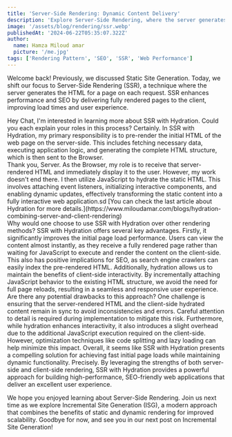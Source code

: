 ```yaml
---
title: 'Server-Side Rendering: Dynamic Content Delivery'
description: 'Explore Server-Side Rendering, where the server generates HTML on each request for a dynamic user experience.'
image: '/assets/blog/rendering/ssr.webp'
publishedAt: '2024-06-22T05:35:07.322Z'
author:
  name: Hamza Miloud amar
  picture: '/me.jpg'
tags: ['Rendering Pattern', 'SEO', 'SSR', 'Web Performance']
---
```


Welcome back! Previously, we discussed Static Site Generation. Today, we shift our focus to Server-Side Rendering (SSR), a technique where the server generates the HTML for a page on each request. SSR enhances performance and SEO by delivering fully rendered pages to the client, improving load times and user experience.

<Conversation>
  <Conversation.Thread from="user">
    Hey Chat, I'm interested in learning more about SSR with
    Hydration. Could you each explain your roles in this process?
  </Conversation.Thread>
  <Conversation.Thread from="server">
    Certainly. In SSR with Hydration, my primary responsibility is to
    pre-render the initial HTML of the web page on the server-side.
    This includes fetching necessary data, executing application
    logic, and generating the complete HTML structure, which is then
    sent to the Browser.
  </Conversation.Thread>
  <Conversation.Thread from="browser">
    <div>
      Thank you, Server. As the Browser, my role is to receive that
      server-rendered HTML and immediately display it to the user.
      However, my work doesn't end there. I then utilize JavaScript to
      hydrate the static HTML. This involves attaching event
      listeners, initializing interactive components, and enabling
      dynamic updates, effectively transforming the static content
      into a fully interactive web application.sd [You can check the
      last article about Hydration for more
      details.](https://www.miloudamar.com/blogs/hydration-combining-server-and-client-rendering)
    </div>
  </Conversation.Thread>
  <Conversation.Thread from="user">
    Why would one choose to use SSR with Hydration over other
    rendering methods?
  </Conversation.Thread>
  <Conversation.Thread from="server">
    SSR with Hydration offers several key advantages. Firstly, it
    significantly improves the initial page load performance. Users
    can view the content almost instantly, as they receive a fully
    rendered page rather than waiting for JavaScript to execute and
    render the content on the client-side. This also has positive
    implications for SEO, as search engine crawlers can easily index
    the pre-rendered HTML.
  </Conversation.Thread>
  <Conversation.Thread from="browser">
    Additionally, hydration allows us to maintain the benefits of
    client-side interactivity. By incrementally attaching JavaScript
    behavior to the existing HTML structure, we avoid the need for
    full page reloads, resulting in a seamless and responsive user
    experience.
  </Conversation.Thread>
  <Conversation.Thread from="user">
    Are there any potential drawbacks to this approach?
  </Conversation.Thread>
  <Conversation.Thread from="server">
    One challenge is ensuring that the server-rendered HTML and the
    client-side hydrated content remain in sync to avoid
    inconsistencies and errors. Careful attention to detail is
    required during implementation to mitigate this risk.
  </Conversation.Thread>
  <Conversation.Thread from="browser">
    Furthermore, while hydration enhances interactivity, it also
    introduces a slight overhead due to the additional JavaScript
    execution required on the client-side. However, optimization
    techniques like code splitting and lazy loading can help minimize
    this impact.
  </Conversation.Thread>
  <Conversation.Thread from="user">
    Overall, it seems like SSR with Hydration presents a compelling
    solution for achieving fast initial page loads while maintaining
    dynamic functionality.
  </Conversation.Thread>
  <Conversation.Thread from="server and browser">
    Precisely. By leveraging the strengths of both server-side and
    client-side rendering, SSR with Hydration provides a powerful
    approach for building high-performance, SEO-friendly web
    applications that deliver an excellent user experience.
  </Conversation.Thread>
</Conversation>

We hope you enjoyed learning about Server-Side Rendering. Join us next time as we explore Incremental Site Generation (ISG), a modern approach that combines the benefits of static and dynamic rendering for improved scalability. Goodbye for now, and see you in our next post on Incremental Site Generation!
